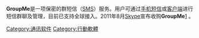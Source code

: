{{expand|time=2015-01-18T05:50:06+00:00}}
{{unreferenced|time=2015-01-18T05:50:06+00:00}}
'''GroupMe'''是一项保密的群短信（[[短信|SMS]]）服务。用户可通过[[手机短信|手机短信]]或[[客户端|客户端]]进行短信群聊及管理，目前已支持全球接入。2011年8月[[Skype|Skype]]宣布收购'''GroupMe'''[http://www.36kr.com/p/41709.html] {{Wayback|url=http://www.36kr.com/p/41709.html |date=20180401213128 }}。
{{软件小作品}}
[[Category:通讯软件|Category:通讯软件]]
[[Category:行動軟體|Category:行動軟體]]